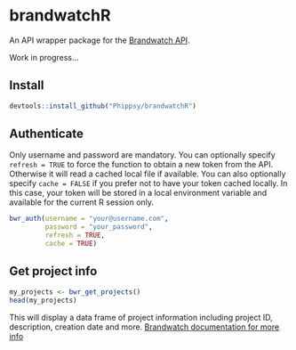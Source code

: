 # brandwatchR

An API wrapper package for the [Brandwatch API](https://developers.brandwatch.com/docs/).

Work in progress...


## Install

```r
devtools::install_github("Phippsy/brandwatchR")
```

## Authenticate

Only username and password are mandatory. 
You can optionally specify `refresh = TRUE` to force the function to obtain a new token from the API. Otherwise it will read a cached local file if available. 
You can also optionally specify `cache = FALSE` if you prefer not to have your token cached locally. In this case, your token will be stored in a local environment variable and available for the current R session only.

```r
bwr_auth(username = "your@username.com",
         password = "your_password",
         refresh = TRUE,
         cache = TRUE)
```

## Get project info

```r
my_projects <- bwr_get_projects()
head(my_projects)
```

This will display a data frame of project information including project ID, description, creation date and more.
[Brandwatch documentation for more info](https://developers.brandwatch.com/docs/retrieving-projects)
